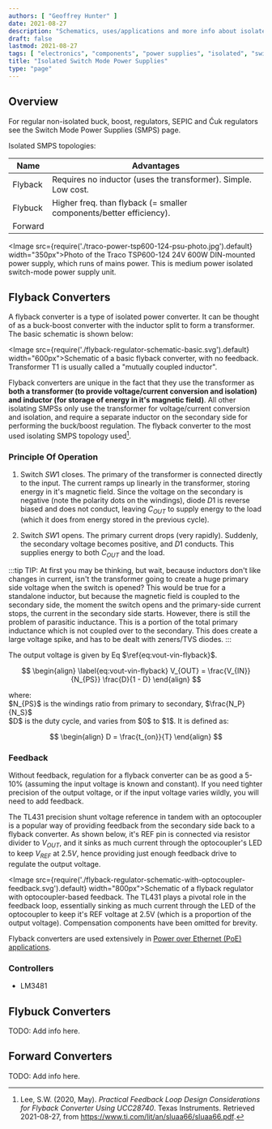 ```yaml
---
authors: [ "Geoffrey Hunter" ]
date: 2021-08-27
description: "Schematics, uses/applications and more info about isolated switch-mode power supplies."
draft: false
lastmod: 2021-08-27
tags: [ "electronics", "components", "power supplies", "isolated", "switch-mode power supplies", "SMPS", "flyback", "forward" ]
title: "Isolated Switch Mode Power Supplies"
type: "page"
---
```


<WarningIsNotes />

## Overview

For regular non-isolated buck, boost, regulators, SEPIC and Ćuk regulators see the Switch Mode Power Supplies (SMPS) page.

Isolated SMPS topologies:

| Name          | Advantages
|---------------|-----------------------------------------------------------------------
| Flyback       | Requires no inductor (uses the transformer). Simple. Low cost.
| Flybuck       | Higher freq. than flyback (= smaller components/better efficiency).
| Forward

<Image src={require('./traco-power-tsp600-124-psu-photo.jpg').default} width="350px">Photo of the Traco TSP600-124 24V 600W DIN-mounted power supply, which runs of mains power. This is medium power isolated switch-mode power supply unit.</Image>

## Flyback Converters

A flyback converter is a type of isolated power converter. It can be thought of as a buck-boost converter with the inductor split to form a transformer. The basic schematic is shown below:

<Image src={require('./flyback-regulator-schematic-basic.svg').default} width="600px">Schematic of a basic flyback converter, with no feedback. Transformer T1 is usually called a \"mutually coupled inductor\".</Image>

Flyback converters are unique in the fact that they use the transformer as **both a transformer (to provide voltage/current conversion and isolation) and inductor (for storage of energy in it's magnetic field)**. All other isolating SMPSs only use the transformer for voltage/current conversion and isolation, and require a separate inductor on the secondary side for performing the buck/boost regulation. The flyback converter to the most used isolating SMPS topology used[^bib-ti-feedback-loop-design-considerations].

### Principle Of Operation

1. Switch $SW1$ closes. The primary of the transformer is connected directly to the input. The current ramps up linearly in the transformer, storing energy in it's magnetic field. Since the voltage on the secondary is negative (note the polarity dots on the windings), diode $D1$ is reverse biased and does not conduct, leaving $C_{OUT}$ to supply energy to the load (which it does from energy stored in the previous cycle).

1. Switch $SW1$ opens. The primary current drops (very rapidly). Suddenly, the secondary voltage becomes positive, and $D1$ conducts. This supplies energy to both $C_{OUT}$ and the load.

:::tip
TIP: At first you may be thinking, but wait, because inductors don't like changes in current, isn't the transformer going to create a huge primary side voltage when the switch is opened? This would be true for a standalone inductor, but because the magnetic field is coupled to the secondary side, the moment the switch opens and the primary-side current stops, the current in the secondary side starts. However, there is still the problem of parasitic inductance. This is a portion of the total primary inductance which is not coupled over to the secondary. This does create a large voltage spike, and has to be dealt with zeners/TVS diodes.
:::

The output voltage is given by Eq $\ref{eq:vout-vin-flyback}$.

$$
\begin{align}
\label{eq:vout-vin-flyback}
V_{OUT} = \frac{V_{IN}}{N_{PS}} \frac{D}{1 - D}
\end{align}
$$

<p class="centered">
where:<br/>
$N_{PS}$ is the windings ratio from primary to secondary, $\frac{N_P}{N_S}$<br/>
$D$ is the duty cycle, and varies from $0$ to $1$. It is defined as:<br/>

$$
\begin{align}
D = \frac{t_{on}}{T}
\end{align}
$$
</p>

### Feedback

Without feedback, regulation for a flyback converter can be as good a 5-10% (assuming the input voltage is known and constant). If you need tighter precision of the output voltage, or if the input voltage varies wildly, you will need to add feedback.

The TL431 precision shunt voltage reference in tandem with an optocoupler is a popular way of providing feedback from the secondary side back to a flyback converter. As shown below, it's REF pin is connected via resistor divider to $V_{OUT}$, and it sinks as much current through the optocoupler's LED to keep $V_{REF}$ at $2.5V$, hence providing just enough feedback drive to regulate the output voltage.

<Image src={require('./flyback-regulator-schematic-with-optocoupler-feedback.svg').default} width="800px">Schematic of a flyback regulator with optocoupler-based feedback. The TL431 plays a pivotal role in the feedback loop, essentially sinking as much current through the LED of the optocoupler to keep it's REF voltage at 2.5V (which is a proportion of the output voltage). Compensation components have been omitted for brevity.</Image>

Flyback converters are used extensively in [Power over Ethernet (PoE) applications](/docs/electronics/communication-protocols/ethernet-protocol/index.mdx#power-over-ethernet-poe).

### Controllers

* LM3481

## Flybuck Converters

TODO: Add info here.

## Forward Converters

TODO: Add info here.

[^bib-ti-feedback-loop-design-considerations]: Lee, S.W. (2020, May). _Practical Feedback Loop Design Considerations for Flyback Converter Using UCC28740_. Texas Instruments. Retrieved 2021-08-27, from https://www.ti.com/lit/an/sluaa66/sluaa66.pdf.